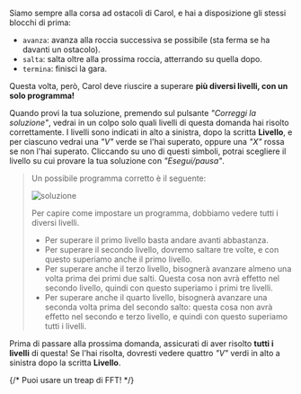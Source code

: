 
Siamo sempre alla corsa ad ostacoli di Carol, e hai a disposizione gli stessi blocchi di prima:

- `avanza`: avanza alla roccia successiva se possibile (sta ferma se ha davanti un ostacolo).
- `salta`: salta oltre alla prossima roccia, atterrando su quella dopo.
- `termina`: finisci la gara.

Questa volta, però, Carol deve riuscire a superare **più diversi livelli, con un solo programma!**

Quando provi la tua soluzione, premendo sul pulsante _"Correggi la soluzione"_, vedrai in un colpo solo quali livelli di questa domanda hai risolto correttamente.
I livelli sono indicati in alto a sinistra, dopo la scritta **Livello**, e per ciascuno vedrai una _"V"_ verde se l'hai superato, oppure una _"X"_ rossa se non l'hai superato.
Cliccando su uno di questi simboli, potrai scegliere il livello su cui provare la tua soluzione con _"Esegui/pausa"_.

<Blockly
  toolbox={toolbox}
  customBlocks={customBlocks}
  initialBlocks={initialBlocks}
  testcases={testcases}
  visualizer={Visualizer}
/>

> Un possibile programma corretto è il seguente:
>
> ![soluzione](sol.png)
>
> Per capire come impostare un programma, dobbiamo vedere tutti i diversi livelli.
> - Per superare il primo livello basta andare avanti abbastanza.
> - Per superare il secondo livello, dovremo saltare tre volte, e con questo superiamo anche il primo livello.
> - Per superare anche il terzo livello, bisognerà avanzare almeno una volta prima dei primi due salti. Questa cosa non avrà effetto nel secondo livello, quindi con questo superiamo i primi tre livelli.
> - Per superare anche il quarto livello, bisognerà avanzare una seconda volta prima del secondo salto: questa cosa non avrà effetto nel secondo e terzo livello, e quindi con questo superiamo tutti i livelli.

Prima di passare alla prossima domanda, assicurati di aver risolto **tutti i livelli** di questa! Se l'hai risolta, dovresti vedere quattro _"V"_ verdi in alto a sinistra dopo la scritta **Livello**.

{/* <Hint>
  Puoi usare un treap di FFT!
</Hint> */}
